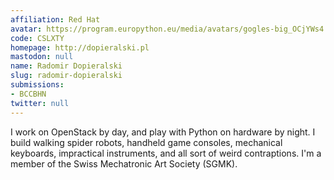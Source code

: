 ```yaml
---
affiliation: Red Hat
avatar: https://program.europython.eu/media/avatars/gogles-big_OCjYWs4.jpg
code: CSLXTY
homepage: http://dopieralski.pl
mastodon: null
name: Radomir Dopieralski
slug: radomir-dopieralski
submissions:
- BCCBHN
twitter: null
---
```


I work on OpenStack by day, and play with Python on hardware by night. I build walking spider robots, handheld game consoles, mechanical keyboards, impractical instruments, and all sort of weird contraptions. I'm a member of the Swiss Mechatronic Art Society (SGMK).
